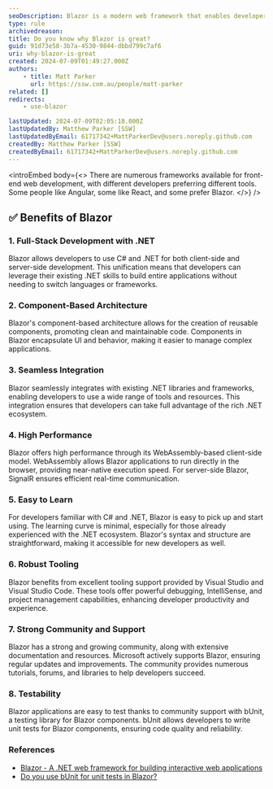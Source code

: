 ```yaml
---
seoDescription: Blazor is a modern web framework that enables developers to build interactive web applications using C# and .NET, offering full-stack web development with reusable components, seamless integration, high performance, and excellent tooling support.
type: rule
archivedreason:
title: Do you know why Blazor is great?
guid: 91d73e58-3b7a-4530-9844-dbbd799c7af6
uri: why-blazor-is-great
created: 2024-07-09T01:49:27.000Z
authors:
    - title: Matt Parker
      url: https://ssw.com.au/people/matt-parker
related: []
redirects:
    - use-blazor

lastUpdated: 2024-07-09T02:05:18.000Z
lastUpdatedBy: Matthew Parker [SSW]
lastUpdatedByEmail: 61717342+MattParkerDev@users.noreply.github.com
createdBy: Matthew Parker [SSW]
createdByEmail: 61717342+MattParkerDev@users.noreply.github.com
---
```


<introEmbed
  body={<>
There are numerous frameworks available for front-end web development, with different developers preferring different tools. Some people like Angular, some like React, and some prefer Blazor.
  </>}
/>
## ✅ Benefits of Blazor

### 1. Full-Stack Development with .NET

Blazor allows developers to use C# and .NET for both client-side and server-side development. This unification means that developers can leverage their existing .NET skills to build entire applications without needing to switch languages or frameworks.

### 2. Component-Based Architecture

Blazor's component-based architecture allows for the creation of reusable components, promoting clean and maintainable code. Components in Blazor encapsulate UI and behavior, making it easier to manage complex applications.

### 3. Seamless Integration

Blazor seamlessly integrates with existing .NET libraries and frameworks, enabling developers to use a wide range of tools and resources. This integration ensures that developers can take full advantage of the rich .NET ecosystem.

### 4. High Performance

Blazor offers high performance through its WebAssembly-based client-side model. WebAssembly allows Blazor applications to run directly in the browser, providing near-native execution speed. For server-side Blazor, SignalR ensures efficient real-time communication.

### 5. Easy to Learn

For developers familiar with C# and .NET, Blazor is easy to pick up and start using. The learning curve is minimal, especially for those already experienced with the .NET ecosystem. Blazor's syntax and structure are straightforward, making it accessible for new developers as well.

### 6. Robust Tooling

Blazor benefits from excellent tooling support provided by Visual Studio and Visual Studio Code. These tools offer powerful debugging, IntelliSense, and project management capabilities, enhancing developer productivity and experience.

### 7. Strong Community and Support

Blazor has a strong and growing community, along with extensive documentation and resources. Microsoft actively supports Blazor, ensuring regular updates and improvements. The community provides numerous tutorials, forums, and libraries to help developers succeed.

### 8. Testability

Blazor applications are easy to test thanks to community support with bUnit, a testing library for Blazor components. bUnit allows developers to write unit tests for Blazor components, ensuring code quality and reliability.

### References

* [Blazor - A .NET web framework for building interactive web applications](https://dotnet.microsoft.com/apps/aspnet/web-apps/blazor)
* [Do you use bUnit for unit tests in Blazor?](https://www.ssw.com.au/rules/bunit-for-blazor-unit-tests)
